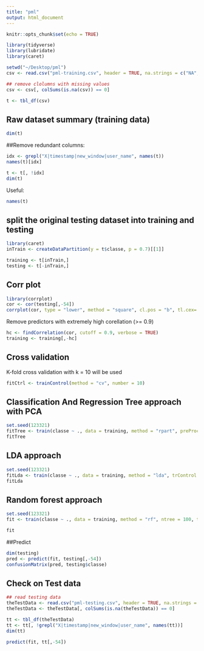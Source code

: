 ```yaml
---
title: "pml"
output: html_document
---
```


```r
knitr::opts_chunk$set(echo = TRUE)

library(tidyverse)
library(lubridate)
library(caret)

setwd("~/Desktop/pml")
csv <- read.csv("pml-training.csv", header = TRUE, na.strings = c("NA", "", "#DIV/0!"))

## remove clolumns with missing values
csv <- csv[, colSums(is.na(csv)) == 0]

t <- tbl_df(csv)
```


## Raw dataset summary (training data)

```r
dim(t)
```


##Remove redundant columns:
```r
idx <- grepl("X|timestamp|new_window|user_name", names(t))
names(t)[idx]

t <- t[, !idx]
dim(t)
```


Useful:

```r
names(t)

```


## split the original testing dataset into training and testing
```r
library(caret)
inTrain <- createDataPartition(y = t$classe, p = 0.7)[[1]]

training <- t[inTrain,]
testing <- t[-inTrain,]
```

## Corr plot
```r
library(corrplot)
cor <- cor(testing[,-54])
corrplot(cor, type = "lower", method = "square", cl.pos = "b", tl.cex=.6)
```

Remove predictors with extremely high corellation (>= 0.9)
```r
hc <- findCorrelation(cor, cutoff = 0.9, verbose = TRUE)
training <- training[,-hc]
```


## Cross validation
K-fold cross validation with k = 10 will be used

```r
fitCtrl <- trainControl(method = "cv", number = 10)
```


## Classification And Regression Tree approach with PCA

```r
set.seed(123321)
fitTree <- train(classe ~ ., data = training, method = "rpart", preProcess = "pca", trControl = fitCtrl)
fitTree
```


## LDA approach

```r
set.seed(123321)
fitLda <- train(classe ~ ., data = training, method = "lda", trControl = fitCtrl)
fitLda

```


## Random forest approach

```r
set.seed(123321)
fit <- train(classe ~ ., data = training, method = "rf", ntree = 100, trControl = fitCtrl)
```


```r
fit
```


##Predict

```r
dim(testing)
pred <- predict(fit, testing[,-54])
confusionMatrix(pred, testing$classe)
```




## Check on Test data

```r
## read testing data
theTestData <- read.csv("pml-testing.csv", header = TRUE, na.strings = c("NA", "", "#DIV/0!"))
theTestData <- theTestData[, colSums(is.na(theTestData)) == 0]

tt <- tbl_df(theTestData)
tt <- tt[, !grepl("X|timestamp|new_window|user_name", names(tt))]
dim(tt)
```


```r
predict(fit, tt[,-54])
```









